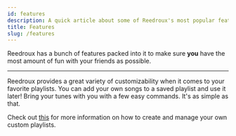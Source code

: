 ```yaml
---
id: features
description: A quick article about some of Reedroux's most popular features!
title: Features
slug: /features
---
```


Reedroux has a bunch of features packed into it to make sure **you** have the most amount of fun with your friends as possible.

---

Reedroux provides a great variety of customizability when it comes to your favorite playlists. You can add your own songs to a saved playlist and use it later! Bring your tunes with you with a few easy commands. It's as simple as that.

Check out [this](/playlists) for more information on how to create and manage your own custom playlists.
